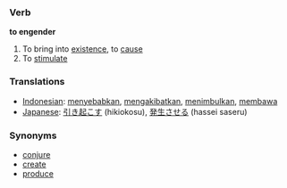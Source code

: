 === Verb ===

'''to engender'''

# To bring into [[existence]], to [[cause]]
# To [[stimulate]]


=== Translations ===
*[[Indonesian]]: [[sebab|menyebabkan]], [[akibat|mengakibatkan]], [[timbul|menimbulkan]], [[bawa|membawa]]
*[[Japanese]]: [[引き起こす]] (hikiokosu), [[発生させる]] (hassei saseru)

=== Synonyms ===
*[[conjure]]
*[[create]]
*[[produce]]